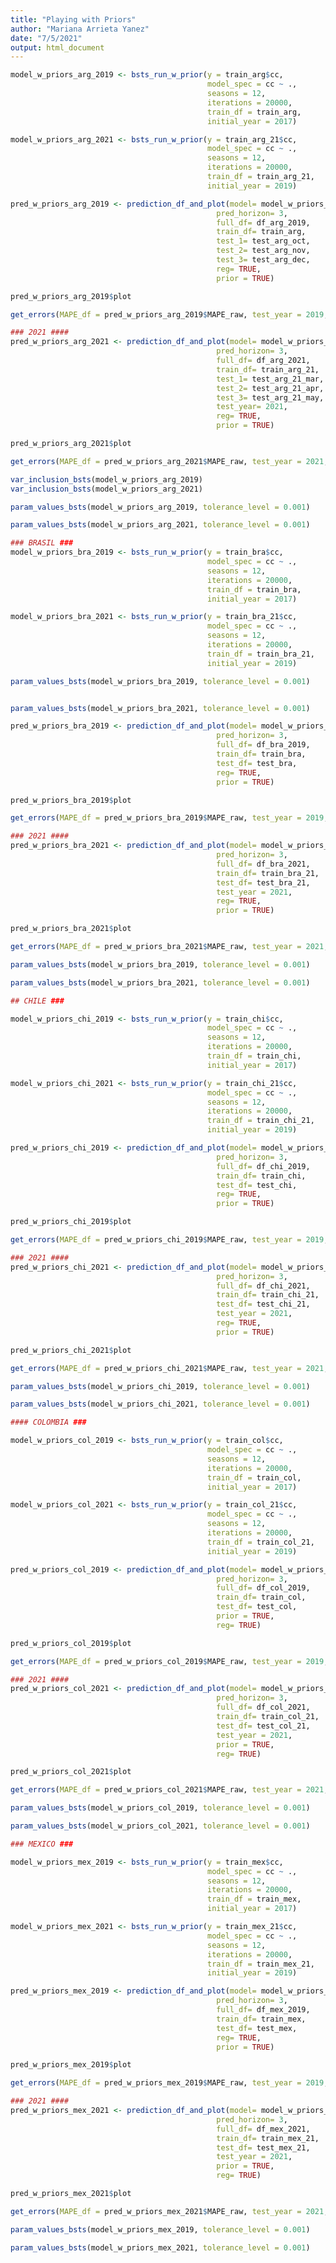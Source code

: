 ```yaml
---
title: "Playing with Priors"
author: "Mariana Arrieta Yanez"
date: "7/5/2021"
output: html_document
---
```



```r

model_w_priors_arg_2019 <- bsts_run_w_prior(y = train_arg$cc, 
                                            model_spec = cc ~ ., 
                                            seasons = 12, 
                                            iterations = 20000, 
                                            train_df = train_arg, 
                                            initial_year = 2017)

model_w_priors_arg_2021 <- bsts_run_w_prior(y = train_arg_21$cc, 
                                            model_spec = cc ~ ., 
                                            seasons = 12, 
                                            iterations = 20000, 
                                            train_df = train_arg_21, 
                                            initial_year = 2019)
```

```r
pred_w_priors_arg_2019 <- prediction_df_and_plot(model= model_w_priors_arg_2019, 
                                              pred_horizon= 3, 
                                              full_df= df_arg_2019, 
                                              train_df= train_arg, 
                                              test_1= test_arg_oct, 
                                              test_2= test_arg_nov, 
                                              test_3= test_arg_dec, 
                                              reg= TRUE, 
                                              prior = TRUE)

pred_w_priors_arg_2019$plot

get_errors(MAPE_df = pred_w_priors_arg_2019$MAPE_raw, test_year = 2019, country = "argentina", reg = TRUE)

### 2021 ####
pred_w_priors_arg_2021 <- prediction_df_and_plot(model= model_w_priors_arg_2021, 
                                              pred_horizon= 3, 
                                              full_df= df_arg_2021, 
                                              train_df= train_arg_21, 
                                              test_1= test_arg_21_mar, 
                                              test_2= test_arg_21_apr, 
                                              test_3= test_arg_21_may,
                                              test_year= 2021,
                                              reg= TRUE,
                                              prior = TRUE)

pred_w_priors_arg_2021$plot

get_errors(MAPE_df = pred_w_priors_arg_2021$MAPE_raw, test_year = 2021, country = "argentina", reg = TRUE)
```


```r
var_inclusion_bsts(model_w_priors_arg_2019)
var_inclusion_bsts(model_w_priors_arg_2021)
```
```r
param_values_bsts(model_w_priors_arg_2019, tolerance_level = 0.001)

param_values_bsts(model_w_priors_arg_2021, tolerance_level = 0.001)
```

```r
### BRASIL ###
model_w_priors_bra_2019 <- bsts_run_w_prior(y = train_bra$cc, 
                                            model_spec = cc ~ ., 
                                            seasons = 12, 
                                            iterations = 20000, 
                                            train_df = train_bra, 
                                            initial_year = 2017)

model_w_priors_bra_2021 <- bsts_run_w_prior(y = train_bra_21$cc, 
                                            model_spec = cc ~ ., 
                                            seasons = 12, 
                                            iterations = 20000, 
                                            train_df = train_bra_21, 
                                            initial_year = 2019)

param_values_bsts(model_w_priors_bra_2019, tolerance_level = 0.001)


param_values_bsts(model_w_priors_bra_2021, tolerance_level = 0.001)
```
```r
pred_w_priors_bra_2019 <- prediction_df_and_plot(model= model_w_priors_bra_2019, 
                                              pred_horizon= 3, 
                                              full_df= df_bra_2019, 
                                              train_df= train_bra, 
                                              test_df= test_bra, 
                                              reg= TRUE, 
                                              prior = TRUE)

pred_w_priors_bra_2019$plot

get_errors(MAPE_df = pred_w_priors_bra_2019$MAPE_raw, test_year = 2019, country = "brasil", reg = TRUE)

### 2021 ####
pred_w_priors_bra_2021 <- prediction_df_and_plot(model= model_w_priors_bra_2021, 
                                              pred_horizon= 3, 
                                              full_df= df_bra_2021, 
                                              train_df= train_bra_21, 
                                              test_df= test_bra_21, 
                                              test_year = 2021,
                                              reg= TRUE, 
                                              prior = TRUE)

pred_w_priors_bra_2021$plot

get_errors(MAPE_df = pred_w_priors_bra_2021$MAPE_raw, test_year = 2021, country = "brasil", reg = TRUE)
```
```r
param_values_bsts(model_w_priors_bra_2019, tolerance_level = 0.001)

param_values_bsts(model_w_priors_bra_2021, tolerance_level = 0.001)
```


```r
## CHILE ###

model_w_priors_chi_2019 <- bsts_run_w_prior(y = train_chi$cc, 
                                            model_spec = cc ~ ., 
                                            seasons = 12, 
                                            iterations = 20000, 
                                            train_df = train_chi, 
                                            initial_year = 2017)

model_w_priors_chi_2021 <- bsts_run_w_prior(y = train_chi_21$cc, 
                                            model_spec = cc ~ ., 
                                            seasons = 12, 
                                            iterations = 20000, 
                                            train_df = train_chi_21, 
                                            initial_year = 2019)
```

```r
pred_w_priors_chi_2019 <- prediction_df_and_plot(model= model_w_priors_chi_2019, 
                                              pred_horizon= 3, 
                                              full_df= df_chi_2019, 
                                              train_df= train_chi, 
                                              test_df= test_chi, 
                                              reg= TRUE, 
                                              prior = TRUE)

pred_w_priors_chi_2019$plot

get_errors(MAPE_df = pred_w_priors_chi_2019$MAPE_raw, test_year = 2019, country = "chile", reg = TRUE)

### 2021 ####
pred_w_priors_chi_2021 <- prediction_df_and_plot(model= model_w_priors_chi_2021, 
                                              pred_horizon= 3, 
                                              full_df= df_chi_2021, 
                                              train_df= train_chi_21, 
                                              test_df= test_chi_21,
                                              test_year = 2021,
                                              reg= TRUE, 
                                              prior = TRUE)

pred_w_priors_chi_2021$plot

get_errors(MAPE_df = pred_w_priors_chi_2021$MAPE_raw, test_year = 2021, country = "chile", reg = TRUE)
```
```r
param_values_bsts(model_w_priors_chi_2019, tolerance_level = 0.001)

param_values_bsts(model_w_priors_chi_2021, tolerance_level = 0.001)
```

```r
#### COLOMBIA ### 

model_w_priors_col_2019 <- bsts_run_w_prior(y = train_col$cc, 
                                            model_spec = cc ~ ., 
                                            seasons = 12, 
                                            iterations = 20000, 
                                            train_df = train_col, 
                                            initial_year = 2017)

model_w_priors_col_2021 <- bsts_run_w_prior(y = train_col_21$cc, 
                                            model_spec = cc ~ ., 
                                            seasons = 12, 
                                            iterations = 20000, 
                                            train_df = train_col_21, 
                                            initial_year = 2019)
```

```r
pred_w_priors_col_2019 <- prediction_df_and_plot(model= model_w_priors_col_2019, 
                                              pred_horizon= 3, 
                                              full_df= df_col_2019, 
                                              train_df= train_col, 
                                              test_df= test_col,
                                              prior = TRUE,
                                              reg= TRUE)

pred_w_priors_col_2019$plot

get_errors(MAPE_df = pred_w_priors_col_2019$MAPE_raw, test_year = 2019, country = "colombia", reg = TRUE)

### 2021 ####
pred_w_priors_col_2021 <- prediction_df_and_plot(model= model_w_priors_col_2021, 
                                              pred_horizon= 3, 
                                              full_df= df_col_2021, 
                                              train_df= train_col_21, 
                                              test_df= test_col_21, 
                                              test_year = 2021,
                                              prior = TRUE,
                                              reg= TRUE)

pred_w_priors_col_2021$plot

get_errors(MAPE_df = pred_w_priors_col_2021$MAPE_raw, test_year = 2021, country = "colombia", reg = TRUE)
```
```r
param_values_bsts(model_w_priors_col_2019, tolerance_level = 0.001)

param_values_bsts(model_w_priors_col_2021, tolerance_level = 0.001)
```

```r
### MEXICO ###

model_w_priors_mex_2019 <- bsts_run_w_prior(y = train_mex$cc, 
                                            model_spec = cc ~ ., 
                                            seasons = 12, 
                                            iterations = 20000, 
                                            train_df = train_mex, 
                                            initial_year = 2017)

model_w_priors_mex_2021 <- bsts_run_w_prior(y = train_mex_21$cc, 
                                            model_spec = cc ~ ., 
                                            seasons = 12, 
                                            iterations = 20000, 
                                            train_df = train_mex_21, 
                                            initial_year = 2019)
```

```r
pred_w_priors_mex_2019 <- prediction_df_and_plot(model= model_w_priors_mex_2019, 
                                              pred_horizon= 3, 
                                              full_df= df_mex_2019, 
                                              train_df= train_mex, 
                                              test_df= test_mex, 
                                              reg= TRUE, 
                                              prior = TRUE)

pred_w_priors_mex_2019$plot

get_errors(MAPE_df = pred_w_priors_mex_2019$MAPE_raw, test_year = 2019, country = "mexico", reg = TRUE)

### 2021 ####
pred_w_priors_mex_2021 <- prediction_df_and_plot(model= model_w_priors_mex_2021, 
                                              pred_horizon= 3, 
                                              full_df= df_mex_2021, 
                                              train_df= train_mex_21, 
                                              test_df= test_mex_21, 
                                              test_year = 2021, 
                                              prior = TRUE,
                                              reg= TRUE)

pred_w_priors_mex_2021$plot

get_errors(MAPE_df = pred_w_priors_mex_2021$MAPE_raw, test_year = 2021, country = "mexico", reg = TRUE)
```

```r
param_values_bsts(model_w_priors_mex_2019, tolerance_level = 0.001)

param_values_bsts(model_w_priors_mex_2021, tolerance_level = 0.001)
```

